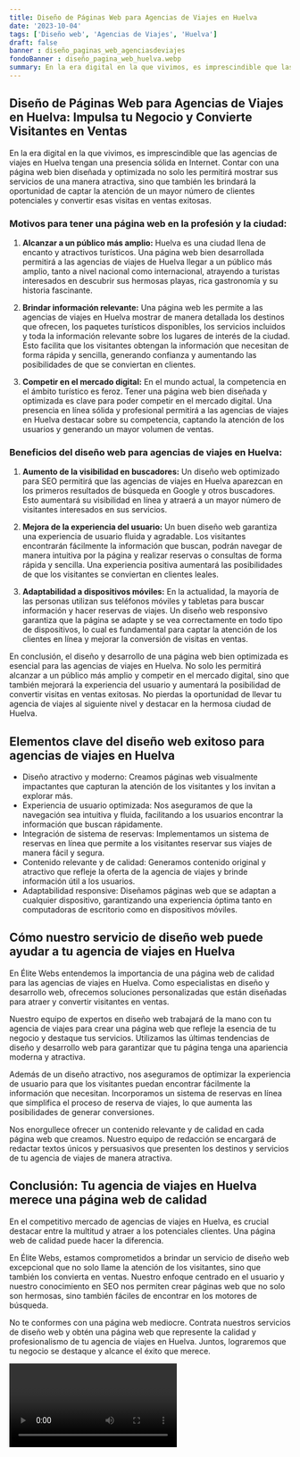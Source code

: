 ```yaml
---
title: Diseño de Páginas Web para Agencias de Viajes en Huelva
date: '2023-10-04'
tags: ['Diseño web', 'Agencias de Viajes', 'Huelva']
draft: false
banner : diseño_paginas_web_agenciasdeviajes
fondoBanner : diseño_pagina_web_huelva.webp
summary: En la era digital en la que vivimos, es imprescindible que las agencias de viajes en Huelva tengan una presencia sólida en Internet. Contar con una página web bien diseñada y optimizada no solo les permitirá mostrar sus servicios de una manera atractiva, sino que también les brindará la oportunidad de captar la atención de un mayor número de clientes potenciales y convertir esas visitas en ventas exitosas.
---
```


## Diseño de Páginas Web para Agencias de Viajes en Huelva: Impulsa tu Negocio y Convierte Visitantes en Ventas

En la era digital en la que vivimos, es imprescindible que las agencias de viajes en Huelva tengan una presencia sólida en Internet. Contar con una página web bien diseñada y optimizada no solo les permitirá mostrar sus servicios de una manera atractiva, sino que también les brindará la oportunidad de captar la atención de un mayor número de clientes potenciales y convertir esas visitas en ventas exitosas.

### Motivos para tener una página web en la profesión y la ciudad:

1. __Alcanzar a un público más amplio:__ Huelva es una ciudad llena de encanto y atractivos turísticos. Una página web bien desarrollada permitirá a las agencias de viajes de Huelva llegar a un público más amplio, tanto a nivel nacional como internacional, atrayendo a turistas interesados en descubrir sus hermosas playas, rica gastronomía y su historia fascinante.

2. __Brindar información relevante:__ Una página web les permite a las agencias de viajes en Huelva mostrar de manera detallada los destinos que ofrecen, los paquetes turísticos disponibles, los servicios incluidos y toda la información relevante sobre los lugares de interés de la ciudad. Esto facilita que los visitantes obtengan la información que necesitan de forma rápida y sencilla, generando confianza y aumentando las posibilidades de que se conviertan en clientes.

3. __Competir en el mercado digital:__ En el mundo actual, la competencia en el ámbito turístico es feroz. Tener una página web bien diseñada y optimizada es clave para poder competir en el mercado digital. Una presencia en línea sólida y profesional permitirá a las agencias de viajes en Huelva destacar sobre su competencia, captando la atención de los usuarios y generando un mayor volumen de ventas.

### Beneficios del diseño web para agencias de viajes en Huelva:

1. __Aumento de la visibilidad en buscadores:__ Un diseño web optimizado para SEO permitirá que las agencias de viajes en Huelva aparezcan en los primeros resultados de búsqueda en Google y otros buscadores. Esto aumentará su visibilidad en línea y atraerá a un mayor número de visitantes interesados en sus servicios.

2. __Mejora de la experiencia del usuario:__ Un buen diseño web garantiza una experiencia de usuario fluida y agradable. Los visitantes encontrarán fácilmente la información que buscan, podrán navegar de manera intuitiva por la página y realizar reservas o consultas de forma rápida y sencilla. Una experiencia positiva aumentará las posibilidades de que los visitantes se conviertan en clientes leales.

3. __Adaptabilidad a dispositivos móviles:__ En la actualidad, la mayoría de las personas utilizan sus teléfonos móviles y tabletas para buscar información y hacer reservas de viajes. Un diseño web responsivo garantiza que la página se adapte y se vea correctamente en todo tipo de dispositivos, lo cual es fundamental para captar la atención de los clientes en línea y mejorar la conversión de visitas en ventas.

En conclusión, el diseño y desarrollo de una página web bien optimizada es esencial para las agencias de viajes en Huelva. No solo les permitirá alcanzar a un público más amplio y competir en el mercado digital, sino que también mejorará la experiencia del usuario y aumentará la posibilidad de convertir visitas en ventas exitosas. No pierdas la oportunidad de llevar tu agencia de viajes al siguiente nivel y destacar en la hermosa ciudad de Huelva.

<GifSeo />

<Cta />

## Elementos clave del diseño web exitoso para agencias de viajes en Huelva

- Diseño atractivo y moderno: Creamos páginas web visualmente impactantes que capturan la atención de los visitantes y los invitan a explorar más.
- Experiencia de usuario optimizada: Nos aseguramos de que la navegación sea intuitiva y fluida, facilitando a los usuarios encontrar la información que buscan rápidamente.
- Integración de sistema de reservas: Implementamos un sistema de reservas en línea que permite a los visitantes reservar sus viajes de manera fácil y segura.
- Contenido relevante y de calidad: Generamos contenido original y atractivo que refleje la oferta de la agencia de viajes y brinde información útil a los usuarios.
- Adaptabilidad responsive: Diseñamos páginas web que se adaptan a cualquier dispositivo, garantizando una experiencia óptima tanto en computadoras de escritorio como en dispositivos móviles.

## Cómo nuestro servicio de diseño web puede ayudar a tu agencia de viajes en Huelva

En Élite Webs entendemos la importancia de una página web de calidad para las agencias de viajes en Huelva. Como especialistas en diseño y desarrollo web, ofrecemos soluciones personalizadas que están diseñadas para atraer y convertir visitantes en ventas.

Nuestro equipo de expertos en diseño web trabajará de la mano con tu agencia de viajes para crear una página web que refleje la esencia de tu negocio y destaque tus servicios. Utilizamos las últimas tendencias de diseño y desarrollo web para garantizar que tu página tenga una apariencia moderna y atractiva.

Además de un diseño atractivo, nos aseguramos de optimizar la experiencia de usuario para que los visitantes puedan encontrar fácilmente la información que necesitan. Incorporamos un sistema de reservas en línea que simplifica el proceso de reserva de viajes, lo que aumenta las posibilidades de generar conversiones.

Nos enorgullece ofrecer un contenido relevante y de calidad en cada página web que creamos. Nuestro equipo de redacción se encargará de redactar textos únicos y persuasivos que presenten los destinos y servicios de tu agencia de viajes de manera atractiva.

## Conclusión: Tu agencia de viajes en Huelva merece una página web de calidad 

En el competitivo mercado de agencias de viajes en Huelva, es crucial destacar entre la multitud y atraer a los potenciales clientes. Una página web de calidad puede hacer la diferencia.

En Élite Webs, estamos comprometidos a brindar un servicio de diseño web excepcional que no solo llame la atención de los visitantes, sino que también los convierta en ventas. Nuestro enfoque centrado en el usuario y nuestro conocimiento en SEO nos permiten crear páginas web que no solo son hermosas, sino también fáciles de encontrar en los motores de búsqueda.

No te conformes con una página web mediocre. Contrata nuestros servicios de diseño web y obtén una página web que represente la calidad y profesionalismo de tu agencia de viajes en Huelva. Juntos, lograremos que tu negocio se destaque y alcance el éxito que merece.

<Video />

<CtaBot job='Agencias de Viajes' city='Huelva'/>

<Gmaps query='Huelva+españa+maps' />